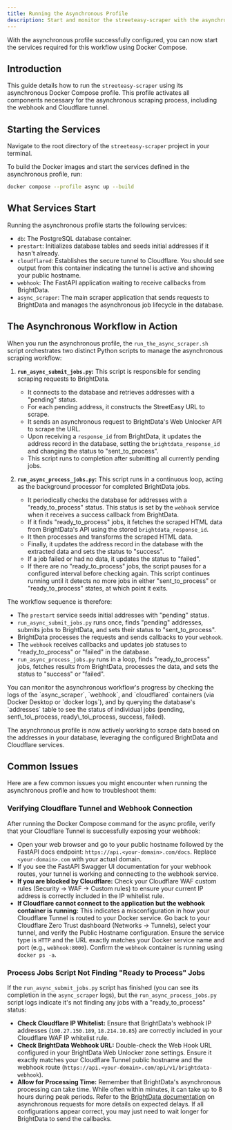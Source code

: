 ```yaml
---
title: Running the Asynchronous Profile
description: Start and monitor the streeteasy-scraper with the asynchronous Docker Compose profile.
---
```



With the asynchronous profile successfully configured, you can now start the services required for this workflow using Docker Compose.

## Introduction

This guide details how to run the `streeteasy-scraper` using its asynchronous Docker Compose profile. This profile activates all components necessary for the asynchronous scraping process, including the webhook and Cloudflare tunnel.

## Starting the Services

Navigate to the root directory of the `streeteasy-scraper` project in your terminal.

To build the Docker images and start the services defined in the asynchronous profile, run:

```bash
docker compose --profile async up --build
```

## What Services Start

Running the asynchronous profile starts the following services:

- `db`: The PostgreSQL database container.
- `prestart`: Initializes database tables and seeds initial addresses if it hasn't already.
- `cloudflared`: Establishes the secure tunnel to Cloudflare. You should see output from this container indicating the tunnel is active and showing your public hostname.
- `webhook`: The FastAPI application waiting to receive callbacks from BrightData.
- `async_scraper`: The main scraper application that sends requests to BrightData and manages the asynchronous job lifecycle in the database.

## The Asynchronous Workflow in Action

When you run the asynchronous profile, the `run_the_async_scraper.sh` script orchestrates two distinct Python scripts to manage the asynchronous scraping workflow:

1.  **`run_async_submit_jobs.py`:** This script is responsible for sending scraping requests to BrightData.

    - It connects to the database and retrieves addresses with a "pending" status.
    - For each pending address, it constructs the StreetEasy URL to scrape.
    - It sends an asynchronous request to BrightData's Web Unlocker API to scrape the URL.
    - Upon receiving a `response_id` from BrightData, it updates the address record in the database, setting the `brightdata_response_id` and changing the status to "sent_to_process".
    - This script runs to completion after submitting all currently pending jobs.

2.  **`run_async_process_jobs.py`:** This script runs in a continuous loop, acting as the background processor for completed BrightData jobs.
    - It periodically checks the database for addresses with a "ready_to_process" status. This status is set by the `webhook` service when it receives a success callback from BrightData.
    - If it finds "ready_to_process" jobs, it fetches the scraped HTML data from BrightData's API using the stored `brightdata_response_id`.
    - It then processes and transforms the scraped HTML data.
    - Finally, it updates the address record in the database with the extracted data and sets the status to "success".
    - If a job failed or had no data, it updates the status to "failed".
    - If there are no "ready_to_process" jobs, the script pauses for a configured interval before checking again. This script continues running until it detects no more jobs in either "sent_to_process" or "ready_to_process" states, at which point it exits.

The workflow sequence is therefore:

- The `prestart` service seeds initial addresses with "pending" status.
- `run_async_submit_jobs.py` runs once, finds "pending" addresses, submits jobs to BrightData, and sets their status to "sent_to_process".
- BrightData processes the requests and sends callbacks to your `webhook`.
- The `webhook` receives callbacks and updates job statuses to "ready_to_process" or "failed" in the database.
- `run_async_process_jobs.py` runs in a loop, finds "ready_to_process" jobs, fetches results from BrightData, processes the data, and sets the status to "success" or "failed".

<Aside type="tip">
  You can monitor the asynchronous workflow's progress by checking the logs of
  the `async_scraper`, `webhook`, and `cloudflared` containers (via Docker
  Desktop or `docker logs`), and by querying the database's `addresses` table to
  see the status of individual jobs (pending, sent\_to\_process,
  ready\_to\_process, success, failed).
</Aside>

The asynchronous profile is now actively working to scrape data based on the addresses in your database, leveraging the configured BrightData and Cloudflare services.

## Common Issues

Here are a few common issues you might encounter when running the asynchronous profile and how to troubleshoot them:

### Verifying Cloudflare Tunnel and Webhook Connection

After running the Docker Compose command for the async profile, verify that your Cloudflare Tunnel is successfully exposing your webhook:

- Open your web browser and go to your public hostname followed by the FastAPI docs endpoint: `https://api.<your-domain>.com/docs`. Replace `<your-domain>.com` with your actual domain.
- If you see the FastAPI Swagger UI documentation for your webhook routes, your tunnel is working and connecting to the webhook service.
- **If you are blocked by Cloudflare:** Check your Cloudflare WAF custom rules (Security -> WAF -> Custom rules) to ensure your current IP address is correctly included in the IP whitelist rule.
- **If Cloudflare cannot connect to the application but the webhook container is running:** This indicates a misconfiguration in how your Cloudflare Tunnel is routed to your Docker service. Go back to your Cloudflare Zero Trust dashboard (Networks -> Tunnels), select your tunnel, and verify the Public Hostname configuration. Ensure the service type is `HTTP` and the URL exactly matches your Docker service name and port (e.g., `webhook:8000`). Confirm the `webhook` container is running using `docker ps -a`.

### Process Jobs Script Not Finding "Ready to Process" Jobs

If the `run_async_submit_jobs.py` script has finished (you can see its completion in the `async_scraper` logs), but the `run_async_process_jobs.py` script logs indicate it's not finding any jobs with a "ready_to_process" status:

- **Check Cloudflare IP Whitelist:** Ensure that BrightData's webhook IP addresses (`100.27.150.189`, `18.214.10.85`) are correctly included in your Cloudflare WAF IP whitelist rule.
- **Check BrightData Webhook URL:** Double-check the Web Hook URL configured in your BrightData Web Unlocker zone settings. Ensure it exactly matches your Cloudflare Tunnel public hostname and the webhook route (`https://api.<your-domain>.com/api/v1/brightdata-webhook`).
- **Allow for Processing Time:** Remember that BrightData's asynchronous processing can take time. While often within minutes, it can take up to 8 hours during peak periods. Refer to the [BrightData documentation](https://docs.brightdata.com/scraping-automation/serp-api/asynchronous-requests) on asynchronous requests for more details on expected delays. If all configurations appear correct, you may just need to wait longer for BrightData to send the callbacks.
